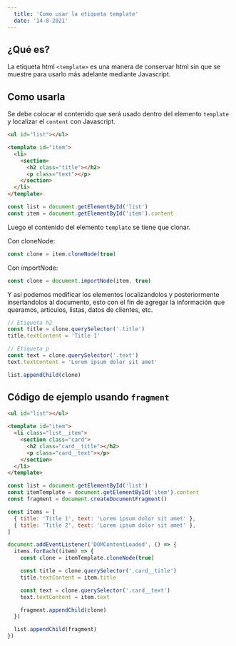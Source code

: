 ```yaml
---
  title: 'Como usar la etiqueta template'
  date: '14-8-2021'
---
```


## ¿Qué es?

La etiqueta html `<template>` es una manera de conservar html sin que se muestre para usarlo más adelante mediante Javascript.

## Como usarla

Se debe colocar el contenido que será usado dentro del elemento `template` y localizar el `content` con Javascript.

```html
<ul id="list"></ul>

<template id="item">
  <li>
    <section>
      <h2 class="title"></h2>
      <p class="text"></p>
    </section>
  </li>
</template>
```

```javascript
const list = document.getElementById('list')
const item = document.getElementById('item').content
```

Luego el contenido del elemento `template` se tiene que clonar.

Con cloneNode:

```javascript
const clone = item.cloneNode(true)
```

Con importNode:

```javascript
const clone = document.importNode(item, true)
```

Y así podemos modificar los elementos localizandolos y posteriormente insertandolos al documento, esto con el fin de agregar la información que queramos, articulos, listas, datos de clientes, etc.

```javascript
// Etiqueta h2
const title = clone.querySelector('.title')
title.textContent = 'Title 1'

// Etiqueta p
const text = clone.querySelector('.text')
text.textContent = 'Lorem ipsum dolor sit amet'

list.appendChild(clone)
```

## Código de ejemplo usando `fragment`

```html
<ul id="list"></ul>

<template id="item">
  <li class="list__item">
    <section class="card">
      <h2 class="card__title"></h2>
      <p class="card__text"></p>
    </section>
  </li>
</template>
```

```javascript
const list = document.getElementById('list')
const itemTemplate = document.getElementById('item').content
const fragment = document.createDocumentFragment()

const items = [
  { title: 'Title 1', text: 'Lorem ipsum dolor sit amet' },
  { title: 'Title 2', text: 'Lorem ipsum dolor sit amet' },
]

document.addEventListener('DOMContentLoaded', () => {
  items.forEach((item) => {
    const clone = itemTemplate.cloneNode(true)

    const title = clone.querySelector('.card__title')
    title.textContent = item.title

    const text = clone.querySelector('.card__text')
    text.textContent = item.text

    fragment.appendChild(clone)
  })

  list.appendChild(fragment)
})
```
